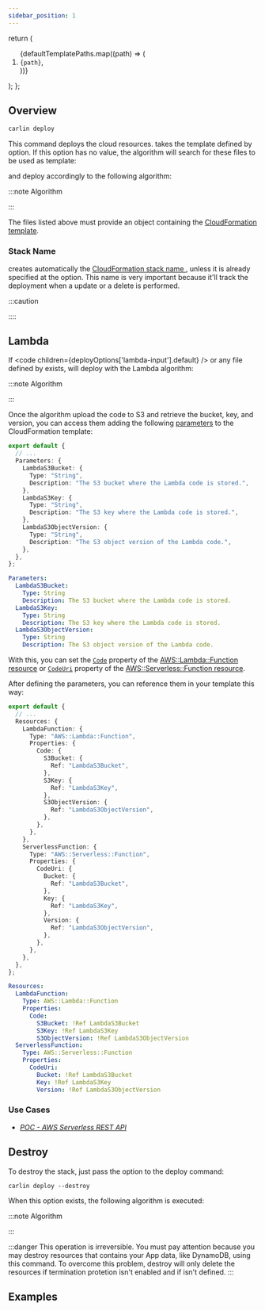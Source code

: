 ```yaml
---
sidebar_position: 1
---
```




  return (
    <ol>
      {defaultTemplatePaths.map((path) => (
        <li key={path}>
          <code>{path}</code>,
        </li>
      ))}
    </ol>
  );
};

## Overview

```bash
carlin deploy
```

This command deploys the cloud resources. <Carlin /> takes the template defined by <OptionAliasesInline options={deployOptions} option="template-path" to="/docs/api-reference/deploy#template-path" /> option. If this option has no value, the algorithm will search for these files to be used as template:

<DefaultTemplatePaths />

and deploy accordingly to the following algorithm:

:::note Algorithm

<Algorithm algorithm={deployComment} />

:::

The files listed above must provide an object containing the [CloudFormation template](https://docs.aws.amazon.com/AWSCloudFormation/latest/UserGuide/template-guide.html).

<InnerHTML html={readObjectFileComment} />

### Stack Name

<Carlin /> creates automatically the <a href="https://docs.aws.amazon.com/AWSCloudFormation/latest/UserGuide/cfn-using-console-create-stack-parameters.html">
  CloudFormation stack name
</a>, unless it is already specified at the <OptionAliasesInline
  options={deployOptions}
  option="stack-name"
  to="/docs/api-reference/deploy#stack-name"
/> option. This name is very important because it'll track the deployment when a
update or a delete is performed.

:::caution

<InnerHTML html={stackNameWarningComment} />

::::

<InnerHTML html={stackNameComment} />

## Lambda

If <code children={deployOptions['lambda-input'].default} /> or any file defined by <OptionAliasesInline options={deployOptions} option="lambda-input" to="/docs/api-reference/deploy#lambda-input" /> exists, <Carlin /> will deploy with the Lambda algorithm:

:::note Algorithm

<Algorithm algorithm={deployLambdaCodeComment} />
:::

Once the algorithm upload the code to S3 and retrieve the bucket, key,
and version, you can access them adding the following [parameters](https://docs.aws.amazon.com/AWSCloudFormation/latest/UserGuide/parameters-section-structure.html) to
the CloudFormation template:

<Tabs groupId="cfnTemplate">
<TabItem value="ts" label="TypeScript" default>

```ts
export default {
  // ...
  Parameters: {
    LambdaS3Bucket: {
      Type: "String",
      Description: "The S3 bucket where the Lambda code is stored.",
    },
    LambdaS3Key: {
      Type: "String",
      Description: "The S3 key where the Lambda code is stored.",
    },
    LambdaS3ObjectVersion: {
      Type: "String",
      Description: "The S3 object version of the Lambda code.",
    },
  },
};
```

</TabItem>
<TabItem value="yaml" label="Yaml">

```yml
Parameters:
  LambdaS3Bucket:
    Type: String
    Description: The S3 bucket where the Lambda code is stored.
  LambdaS3Key:
    Type: String
    Description: The S3 key where the Lambda code is stored.
  LambdaS3ObjectVersion:
    Type: String
    Description: The S3 object version of the Lambda code.
```

</TabItem>
</Tabs>

With this, you can set the [`Code`](https://docs.aws.amazon.com/AWSCloudFormation/latest/UserGuide/aws-properties-lambda-function-code.html)
property of the [AWS::Lambda::Function resource](https://docs.aws.amazon.com/AWSCloudFormation/latest/UserGuide/aws-resource-lambda-function.html)
or [`CodeUri`](https://docs.aws.amazon.com/serverless-application-model/latest/developerguide/sam-property-function-functioncode.html) property
of the [AWS::Serverless::Function resource](https://docs.aws.amazon.com/serverless-application-model/latest/developerguide/sam-resource-function.html).

After defining the parameters, you can reference them in your template this way:

<Tabs groupId="cfnTemplate">
<TabItem value="ts" label="TypeScript" default>

```ts
export default {
  // ...
  Resources: {
    LambdaFunction: {
      Type: "AWS::Lambda::Function",
      Properties: {
        Code: {
          S3Bucket: {
            Ref: "LambdaS3Bucket",
          },
          S3Key: {
            Ref: "LambdaS3Key",
          },
          S3ObjectVersion: {
            Ref: "LambdaS3ObjectVersion",
          },
        },
      },
    },
    ServerlessFunction: {
      Type: "AWS::Serverless::Function",
      Properties: {
        CodeUri: {
          Bucket: {
            Ref: "LambdaS3Bucket",
          },
          Key: {
            Ref: "LambdaS3Key",
          },
          Version: {
            Ref: "LambdaS3ObjectVersion",
          },
        },
      },
    },
  },
};
```

</TabItem>
<TabItem value="yaml" label="Yaml">

```yml
Resources:
  LambdaFunction:
    Type: AWS::Lambda::Function
    Properties:
      Code:
        S3Bucket: !Ref LambdaS3Bucket
        S3Key: !Ref LambdaS3Key
        S3ObjectVersion: !Ref LambdaS3ObjectVersion
  ServerlessFunction:
    Type: AWS::Serverless::Function
    Properties:
      CodeUri:
        Bucket: !Ref LambdaS3Bucket
        Key: !Ref LambdaS3Key
        Version: !Ref LambdaS3ObjectVersion
```

</TabItem>
</Tabs>

### Use Cases

- _[POC - AWS Serverless REST API](https://github.com/ttoss/poc-aws-serverless-rest-api/tree/112df23a823294a8b29d0c70f1d0127373759ef1)_

## Destroy

To destroy the stack, just pass the option <OptionAliasesInline options={deployOptions} option="destroy" to="/docs/api-reference/deploy#destroy" /> to the deploy command:

```
carlin deploy --destroy
```

When this option exists, the following algorithm is executed:

:::note Algorithm

<Algorithm algorithm={destroyComment} />
:::

:::danger
This operation is irreversible. You must pay attention because you may destroy resources that contains your App data, like DynamoDB, using this command.
To overcome this problem, destroy will only delete the resources if termination protetion isn't enabled and if <OptionAliasesInline options={cliOptions} option="environment" /> isn't defined.
:::

## Examples

<Examples examples={deployExamples} />
